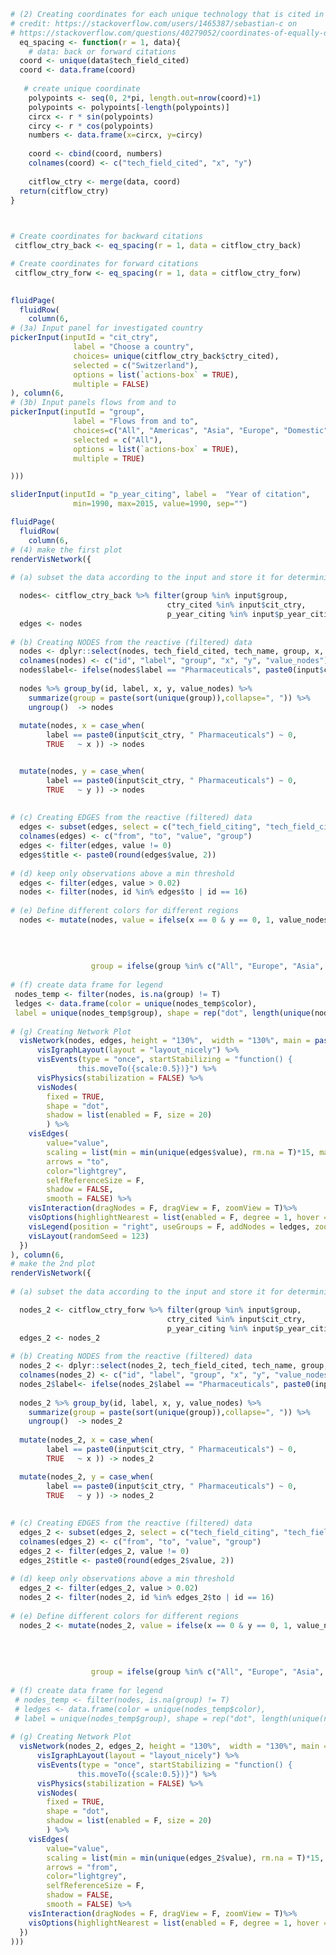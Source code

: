 ```r

# (2) Creating coordinates for each unique technology that is cited in a c
# credit: https://stackoverflow.com/users/1465387/sebastian-c on
# https://stackoverflow.com/questions/40279052/coordinates-of-equally-distanced-n-points-on-a-circle-in-r
  eq_spacing <- function(r = 1, data){
    # data: back or forward citations
  coord <- unique(data$tech_field_cited)
  coord <- data.frame(coord)
   
   # create unique coordinate 
    polypoints <- seq(0, 2*pi, length.out=nrow(coord)+1)
    polypoints <- polypoints[-length(polypoints)]
    circx <- r * sin(polypoints)
    circy <- r * cos(polypoints)
    numbers <- data.frame(x=circx, y=circy)
    
    coord <- cbind(coord, numbers)
    colnames(coord) <- c("tech_field_cited", "x", "y")
  
    citflow_ctry <- merge(data, coord)
  return(citflow_ctry)
}
 


# Create coordinates for backward citations
 citflow_ctry_back <- eq_spacing(r = 1, data = citflow_ctry_back) 

# Create coordinates for forward citations
 citflow_ctry_forw <- eq_spacing(r = 1, data = citflow_ctry_forw) 

     
fluidPage(
  fluidRow(
    column(6,  
# (3a) Input panel for investigated country
pickerInput(inputId = "cit_ctry",
              label = "Choose a country", 
              choices= unique(citflow_ctry_back$ctry_cited),
              selected = c("Switzerland"),
              options = list(`actions-box` = TRUE),
              multiple = FALSE)
), column(6,
# (3b) Input panels flows from and to
pickerInput(inputId = "group",
              label = "Flows from and to", 
              choices=c("All", "Americas", "Asia", "Europe", "Domestic"),
              selected = c("All"),
              options = list(`actions-box` = TRUE),
              multiple = TRUE)

)))

sliderInput(inputId = "p_year_citing", label =  "Year of citation", 
              min=1990, max=2015, value=1990, sep="")

fluidPage(
  fluidRow(
    column(6,
# (4) make the first plot
renderVisNetwork({
  
# (a) subset the data according to the input and store it for determining nodes and edges:

  nodes<- citflow_ctry_back %>% filter(group %in% input$group, 
                                   ctry_cited %in% input$cit_ctry,
                                   p_year_citing %in% input$p_year_citing)
  edges <- nodes
    
# (b) Creating NODES from the reactive (filtered) data
  nodes <- dplyr::select(nodes, tech_field_cited, tech_name, group, x, y, share_inv_cited)
  colnames(nodes) <- c("id", "label", "group", "x", "y", "value_nodes")
  nodes$label<- ifelse(nodes$label == "Pharmaceuticals", paste0(input$cit_ctry), nodes$label)
      
  nodes %>% group_by(id, label, x, y, value_nodes) %>%
    summarize(group = paste(sort(unique(group)),collapse=", ")) %>% 
    ungroup()  -> nodes
      
  mutate(nodes, x = case_when(
        label == paste0(input$cit_ctry, " Pharmaceuticals") ~ 0, 
        TRUE   ~ x )) -> nodes


  mutate(nodes, y = case_when(
        label == paste0(input$cit_ctry, " Pharmaceuticals") ~ 0, 
        TRUE   ~ y )) -> nodes
      
      
# (c) Creating EDGES from the reactive (filtered) data    
  edges <- subset(edges, select = c("tech_field_citing", "tech_field_cited" ,"share_inv_cited", "group"))
  colnames(edges) <- c("from", "to", "value", "group")
  edges <- filter(edges, value != 0)
  edges$title <- paste0(round(edges$value, 2))
   
# (d) keep only observations above a min threshold
  edges <- filter(edges, value > 0.02)
  nodes <- filter(nodes, id %in% edges$to | id == 16)
  
# (e) Define different colors for different regions
  nodes <- mutate(nodes, value = ifelse(x == 0 & y == 0, 1, value_nodes), color = case_when(group == "All" ~ "#F8766D",
                                                                                            group == "Europe" ~ "#00BFC4",
                                                                                            group == "Americas" ~ "#00BBDB", 
                                                                                            group == "Asia" ~ "#7CAE00",
                                                                                            group == "Domestic" ~ "#C77CFF"),
                  group = ifelse(group %in% c("All", "Europe", "Asia", "Americas", "Domestic"), group, NA))
  
# (f) create data frame for legend 
 nodes_temp <- filter(nodes, is.na(group) != T)
 ledges <- data.frame(color = unique(nodes_temp$color), 
 label = unique(nodes_temp$group), shape = rep("dot", length(unique(nodes_temp$group)))) 
 
# (g) Creating Network Plot
  visNetwork(nodes, edges, height = "130%",  width = "130%", main = paste("Knowledge flows to pharma")) %>%
      visIgraphLayout(layout = "layout_nicely") %>%
      visEvents(type = "once", startStabilizing = "function() {
               this.moveTo({scale:0.5})}") %>%
      visPhysics(stabilization = FALSE) %>%
      visNodes(
        fixed = TRUE,
        shape = "dot",
        shadow = list(enabled = F, size = 20)
        ) %>%
    visEdges(
        value="value",
        scaling = list(min = min(unique(edges$value), rm.na = T)*15, max = max(unique(edges$value), rm.na = T)*15),
        arrows = "to",
        color="lightgrey",
        selfReferenceSize = F,
        shadow = FALSE,
        smooth = FALSE) %>%
    visInteraction(dragNodes = F, dragView = F, zoomView = T)%>%
    visOptions(highlightNearest = list(enabled = F, degree = 1, hover = T))%>%
    visLegend(position = "right", useGroups = F, addNodes = ledges, zoom = F) %>%
    visLayout(randomSeed = 123)
  })    
), column(6,
# make the 2nd plot
renderVisNetwork({
  
# (a) subset the data according to the input and store it for determining nodes and edges:

  nodes_2 <- citflow_ctry_forw %>% filter(group %in% input$group, 
                                   ctry_cited %in% input$cit_ctry,
                                   p_year_citing %in% input$p_year_citing)
  edges_2 <- nodes_2
    
# (b) Creating NODES from the reactive (filtered) data
  nodes_2 <- dplyr::select(nodes_2, tech_field_cited, tech_name, group, x, y, share_inv_cited)
  colnames(nodes_2) <- c("id", "label", "group", "x", "y", "value_nodes")
  nodes_2$label<- ifelse(nodes_2$label == "Pharmaceuticals", paste0(input$cit_ctry), nodes_2$label)
      
  nodes_2 %>% group_by(id, label, x, y, value_nodes) %>%
    summarize(group = paste(sort(unique(group)),collapse=", ")) %>% 
    ungroup()  -> nodes_2
      
  mutate(nodes_2, x = case_when(
        label == paste0(input$cit_ctry, " Pharmaceuticals") ~ 0, 
        TRUE   ~ x )) -> nodes_2

  mutate(nodes_2, y = case_when(
        label == paste0(input$cit_ctry, " Pharmaceuticals") ~ 0, 
        TRUE   ~ y )) -> nodes_2
      
      
# (c) Creating EDGES from the reactive (filtered) data    
  edges_2 <- subset(edges_2, select = c("tech_field_citing", "tech_field_cited" ,"share_inv_cited", "group"))
  colnames(edges_2) <- c("from", "to", "value", "group")
  edges_2 <- filter(edges_2, value != 0)
  edges_2$title <- paste0(round(edges_2$value, 2))
   
# (d) keep only observations above a min threshold
  edges_2 <- filter(edges_2, value > 0.02)
  nodes_2 <- filter(nodes_2, id %in% edges_2$to | id == 16)
  
# (e) Define different colors for different regions
  nodes_2 <- mutate(nodes_2, value = ifelse(x == 0 & y == 0, 1, value_nodes), color = case_when(group == "All" ~ "#F8766D",
                                                                                            group == "Europe" ~ "#00BFC4",
                                                                                            group == "Americas" ~ "#00BBDB", 
                                                                                            group == "Asia" ~ "#7CAE00",
                                                                                            group == "Domestic" ~ "#C77CFF"),
                  group = ifelse(group %in% c("All", "Europe", "Asia", "Americas", "Domestic"), group, NA))
  
# (f) create data frame for legend 
 # nodes_temp <- filter(nodes, is.na(group) != T)
 # ledges <- data.frame(color = unique(nodes_temp$color), 
 # label = unique(nodes_temp$group), shape = rep("dot", length(unique(nodes_temp$group)))) 
 
# (g) Creating Network Plot
  visNetwork(nodes_2, edges_2, height = "130%",  width = "130%", main = paste("Knowledge flows from pharma to other technologies")) %>%
      visIgraphLayout(layout = "layout_nicely") %>%
      visEvents(type = "once", startStabilizing = "function() {
               this.moveTo({scale:0.5})}") %>%
      visPhysics(stabilization = FALSE) %>%
      visNodes(
        fixed = TRUE,
        shape = "dot",
        shadow = list(enabled = F, size = 20)
        ) %>%
    visEdges(
        value="value",
        scaling = list(min = min(unique(edges_2$value), rm.na = T)*15, max = max(unique(edges_2$value), rm.na = T)*15),
        arrows = "from",
        color="lightgrey",
        selfReferenceSize = F,
        shadow = FALSE,
        smooth = FALSE) %>%
    visInteraction(dragNodes = F, dragView = F, zoomView = T)%>%
    visOptions(highlightNearest = list(enabled = F, degree = 1, hover = T)) 
  }) 
)))
```

